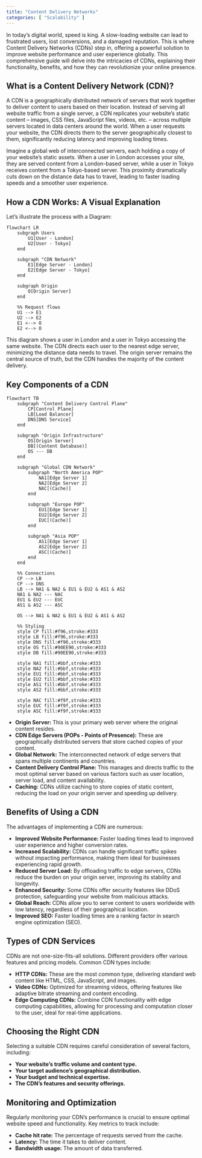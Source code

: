 ```yaml
---
title: "Content Delivery Networks"
categories: [ "Scalability" ]
---
```


In today's digital world, speed is king. A slow-loading website can lead to frustrated users, lost conversions, and a damaged reputation. This is where Content Delivery Networks (CDNs) step in, offering a powerful solution to improve website performance and user experience globally. This comprehensive guide will delve into the intricacies of CDNs, explaining their functionality, benefits, and how they can revolutionize your online presence.

## What is a Content Delivery Network (CDN)?

A CDN is a geographically distributed network of servers that work together to deliver content to users based on their location. Instead of serving all website traffic from a single server, a CDN replicates your website's static content – images, CSS files, JavaScript files, videos, etc. – across multiple servers located in data centers around the world. When a user requests your website, the CDN directs them to the server geographically closest to them, significantly reducing latency and improving loading times.

Imagine a global web of interconnected servers, each holding a copy of your website's static assets. When a user in London accesses your site, they are served content from a London-based server, while a user in Tokyo receives content from a Tokyo-based server. This proximity dramatically cuts down on the distance data has to travel, leading to faster loading speeds and a smoother user experience.

## How a CDN Works: A Visual Explanation

Let's illustrate the process with a Diagram:

```mermaid
flowchart LR
    subgraph Users
        U1[User - London]
        U2[User - Tokyo]
    end

    subgraph "CDN Network"
        E1[Edge Server - London]
        E2[Edge Server - Tokyo]
    end

    subgraph Origin
        O[Origin Server]
    end

    %% Request flows
    U1 --> E1
    U2 --> E2
    E1 <--> O
    E2 <--> O
```

This diagram shows a user in London and a user in Tokyo accessing the same website. The CDN directs each user to the nearest edge server, minimizing the distance data needs to travel. The origin server remains the central source of truth, but the CDN handles the majority of the content delivery.

## Key Components of a CDN

```mermaid

flowchart TB
    subgraph "Content Delivery Control Plane"
        CP[Control Plane]
        LB[Load Balancer]
        DNS[DNS Service]
    end

    subgraph "Origin Infrastructure"
        OS[Origin Server]
        DB[(Content Database)]
        OS --- DB
    end

    subgraph "Global CDN Network"
        subgraph "North America POP"
            NA1[Edge Server 1]
            NA2[Edge Server 2]
            NAC[(Cache)]
        end
        
        subgraph "Europe POP"
            EU1[Edge Server 1]
            EU2[Edge Server 2]
            EUC[(Cache)]
        end
        
        subgraph "Asia POP"
            AS1[Edge Server 1]
            AS2[Edge Server 2]
            ASC[(Cache)]
        end
    end

    %% Connections
    CP --> LB
    CP --> DNS
    LB --> NA1 & NA2 & EU1 & EU2 & AS1 & AS2
    NA1 & NA2 --- NAC
    EU1 & EU2 --- EUC
    AS1 & AS2 --- ASC
    
    OS --> NA1 & NA2 & EU1 & EU2 & AS1 & AS2

    %% Styling
    style CP fill:#f96,stroke:#333
    style LB fill:#f96,stroke:#333
    style DNS fill:#f96,stroke:#333
    style OS fill:#90EE90,stroke:#333
    style DB fill:#90EE90,stroke:#333
    
    style NA1 fill:#bbf,stroke:#333
    style NA2 fill:#bbf,stroke:#333
    style EU1 fill:#bbf,stroke:#333
    style EU2 fill:#bbf,stroke:#333
    style AS1 fill:#bbf,stroke:#333
    style AS2 fill:#bbf,stroke:#333
    
    style NAC fill:#f9f,stroke:#333
    style EUC fill:#f9f,stroke:#333
    style ASC fill:#f9f,stroke:#333

```

-   **Origin Server:** This is your primary web server where the original content resides.
-   **CDN Edge Servers (POPs - Points of Presence):** These are geographically distributed servers that store cached copies of your content.
-   **Global Network:** The interconnected network of edge servers that spans multiple continents and countries.
-   **Content Delivery Control Plane:** This manages and directs traffic to the most optimal server based on various factors such as user location, server load, and content availability.
-   **Caching:** CDNs utilize caching to store copies of static content, reducing the load on your origin server and speeding up delivery.

## Benefits of Using a CDN

The advantages of implementing a CDN are numerous:

-   **Improved Website Performance:** Faster loading times lead to improved user experience and higher conversion rates.
-   **Increased Scalability:** CDNs can handle significant traffic spikes without impacting performance, making them ideal for businesses experiencing rapid growth.
-   **Reduced Server Load:** By offloading traffic to edge servers, CDNs reduce the burden on your origin server, improving its stability and longevity.
-   **Enhanced Security:** Some CDNs offer security features like DDoS protection, safeguarding your website from malicious attacks.
-   **Global Reach:** CDNs allow you to serve content to users worldwide with low latency, regardless of their geographical location.
-   **Improved SEO:** Faster loading times are a ranking factor in search engine optimization (SEO).

## Types of CDN Services

CDNs are not one-size-fits-all solutions. Different providers offer various features and pricing models. Common CDN types include:

-   **HTTP CDNs:** These are the most common type, delivering standard web content like HTML, CSS, JavaScript, and images.
-   **Video CDNs:** Optimized for streaming videos, offering features like adaptive bitrate streaming and content encoding.
-   **Edge Computing CDNs:** Combine CDN functionality with edge computing capabilities, allowing for processing and computation closer to the user, ideal for real-time applications.

## Choosing the Right CDN

Selecting a suitable CDN requires careful consideration of several factors, including:

-   **Your website's traffic volume and content type.**
-   **Your target audience's geographical distribution.**
-   **Your budget and technical expertise.**
-   **The CDN's features and security offerings.**

## Monitoring and Optimization

Regularly monitoring your CDN's performance is crucial to ensure optimal website speed and functionality. Key metrics to track include:

-   **Cache hit rate:** The percentage of requests served from the cache.
-   **Latency:** The time it takes to deliver content.
-   **Bandwidth usage:** The amount of data transferred.